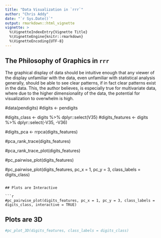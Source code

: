 ```yaml
---
title: "Data Visualization in `rrr`"
author: "Chris Addy"
date: "`r Sys.Date()`"
output: rmarkdown::html_vignette
vignette: >
  %\VignetteIndexEntry{Vignette Title}
  %\VignetteEngine{knitr::rmarkdown}
  %\VignetteEncoding{UTF-8}
---
```


## The Philosophy of Graphics in `rrr`

The graphical display of data should be intuitive enough that any viewer of the display unfamiliar with the data, even unfamiliar with statistical analysis generally, should be able to see clear patterns, if in fact clear patterns exist in the data. This, the author believes, is especially true for multivariate data, where due to the higher dimensionality of the data, the potential for visualization to overwhelm is high.

#data(pendigits)
#digits <- pendigits

#digits_class <- digits %>% dplyr::select(V35)
#digits_features <- digits %>% dplyr::select(-V35, -V36)

#digits_pca <- rrpca(digits_features)

#pca_rank_trace(digits_features)

#pca_rank_trace_plot(digits_features)

#pc_pairwise_plot(digits_features)

#pc_pairwise_plot(digits_features, pc_x = 1, pc_y = 3, class_labels = digits_class)
```

## Plots are Interactive

```r
#pc_pairwise_plot(digits_features, pc_x = 1, pc_y = 3, class_labels = digits_class, interactive = TRUE)
```

## Plots are 3D

```r
#pc_plot_3D(digits_features, class_labels = digits_class)
```